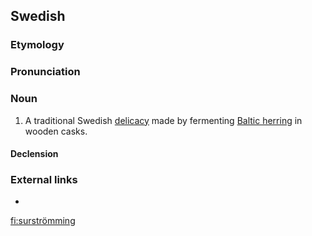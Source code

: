 ==Swedish==

===Etymology===
{{compound|lang=sv|sur|t1=sour|strömming|t2=Baltic herring}}

===Pronunciation===
{{rfp|lang=sv}}

===Noun===
{{sv-noun|c}}

# A traditional Swedish [[delicacy]] made by fermenting [[Baltic herring]] in wooden casks.

====Declension====
{{sv-noun-reg-ar|stem=surströmming}}

===External links===
* {{pedia|lang=sv}}

[[fi:surströmming]]